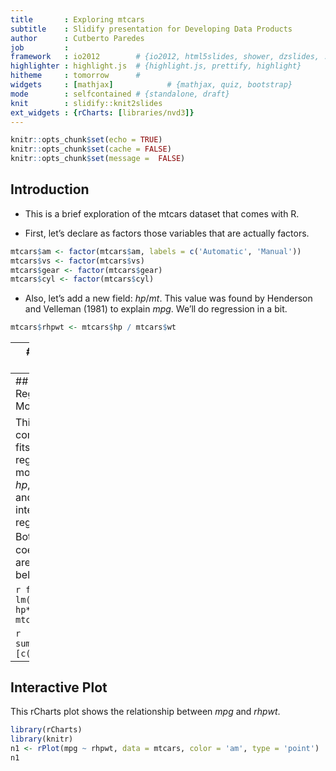 ```yaml
---
title       : Exploring mtcars
subtitle    : Slidify presentation for Developing Data Products
author      : Cutberto Paredes
job         : 
framework   : io2012        # {io2012, html5slides, shower, dzslides, ...}
highlighter : highlight.js  # {highlight.js, prettify, highlight}
hitheme     : tomorrow      # 
widgets     : [mathjax]            # {mathjax, quiz, bootstrap}
mode        : selfcontained # {standalone, draft}
knit        : slidify::knit2slides
ext_widgets : {rCharts: [libraries/nvd3]}
---
```

```r
knitr::opts_chunk$set(echo = TRUE)
knitr::opts_chunk$set(cache = FALSE)
knitr::opts_chunk$set(message =  FALSE)
```
## Introduction

- This is a brief exploration of the mtcars dataset that comes with R.

- First, let's declare as factors those variables that are actually factors.

```r
mtcars$am <- factor(mtcars$am, labels = c('Automatic', 'Manual'))
mtcars$vs <- factor(mtcars$vs)
mtcars$gear <- factor(mtcars$gear)
mtcars$cyl <- factor(mtcars$cyl)
```

- Also, let's add a new field: $hp/mt$. This value was found by Henderson and 
Velleman (1981) to explain $mpg$. We'll do regression in a bit.

```r
mtcars$rhpwt <- mtcars$hp / mtcars$wt
```

---
## Pairs Plot

This plot shows the correlation between pairs of variables.

```r
library(ggplot2)
library(GGally)
ggpairs(mtcars, mapping = aes(bins = 25))
```

---
## Linear Regression Model

This command fits a linear regression model using $hp$, $rhpwt$ and $am$ as 
interacting regressors. Both $r^2$ and coefficients are shown below.

```r
fit <- lm(mpg ~ hp*rhpwt*am, mtcars)
```

```r
summary(fit)[c(8,4)]
```

---
## Interactive Plot

This rCharts plot shows the relationship between $mpg$ and $rhpwt$.

```r
library(rCharts)
library(knitr)
n1 <- rPlot(mpg ~ rhpwt, data = mtcars, color = 'am', type = 'point')
n1
```